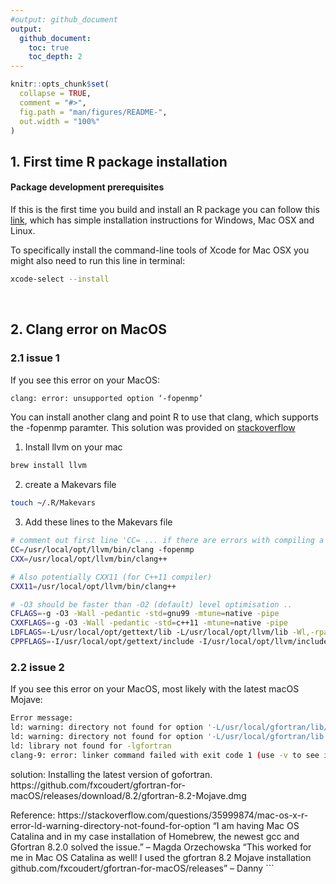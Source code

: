 ```yaml
---
#output: github_document
output:
  github_document:
    toc: true
    toc_depth: 2
---
```



```r
knitr::opts_chunk$set(
  collapse = TRUE,
  comment = "#>",
  fig.path = "man/figures/README-",
  out.width = "100%"
)
```

## 1. First time R package installation

#### Package development prerequisites
If this is the first time you build and install an R package you can follow this [link](https://support.rstudio.com/hc/en-us/articles/200486498-Package-Development-Prerequisites),
which has simple installation instructions for Windows, Mac OSX and Linux.

To specifically install the command-line tools of Xcode for Mac OSX you might also need to run this line in terminal:  
``` bash
xcode-select --install
```


\  



## 2. Clang error on MacOS

### 2.1 issue 1
If you see this error on your MacOS:  
``` bash
clang: error: unsupported option ‘-fopenmp’
```

You can install another clang and point R to use that clang, which supports the -fopenmp paramter.
This solution was provided on [stackoverflow](https://stackoverflow.com/questions/43595457/alternate-compiler-for-installing-r-packages-clang-error-unsupported-option)

1. Install llvm on your mac
``` bash
brew install llvm
```

2. create a Makevars file
``` bash
touch ~/.R/Makevars
```

3. Add these lines to the Makevars file
```bash
# comment out first line 'CC= ... if there are errors with compiling a package
CC=/usr/local/opt/llvm/bin/clang -fopenmp
CXX=/usr/local/opt/llvm/bin/clang++

# Also potentially CXX11 (for C++11 compiler)
CXX11=/usr/local/opt/llvm/bin/clang++

# -O3 should be faster than -O2 (default) level optimisation ..
CFLAGS=-g -O3 -Wall -pedantic -std=gnu99 -mtune=native -pipe
CXXFLAGS=-g -O3 -Wall -pedantic -std=c++11 -mtune=native -pipe
LDFLAGS=-L/usr/local/opt/gettext/lib -L/usr/local/opt/llvm/lib -Wl,-rpath,/usr/local/opt/llvm/lib
CPPFLAGS=-I/usr/local/opt/gettext/include -I/usr/local/opt/llvm/include
```


### 2.2 issue 2

If you see this error on your MacOS, most likely with the latest macOS Mojave: 
```bash
Error message: 
ld: warning: directory not found for option '-L/usr/local/gfortran/lib/gcc/x86_64-apple-darwin15/6.1.0'
ld: warning: directory not found for option '-L/usr/local/gfortran/lib'
ld: library not found for -lgfortran
clang-9: error: linker command failed with exit code 1 (use -v to see invocation)
```

solution: 
Installing the latest version of gofortran. 
https://github.com/fxcoudert/gfortran-for-macOS/releases/download/8.2/gfortran-8.2-Mojave.dmg
  
  
Reference: 
https://stackoverflow.com/questions/35999874/mac-os-x-r-error-ld-warning-directory-not-found-for-option
"I am having Mac OS Catalina and in my case installation of Homebrew, the newest gcc and Gfortran 8.2.0 solved the issue." -- Magda Orzechowska
"This worked for me in Mac OS Catalina as well! I used the gfortran 8.2 Mojave installation github.com/fxcoudert/gfortran-for-macOS/releases" -- Danny
```



